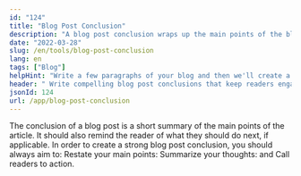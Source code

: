 ```yaml
---
id: "124"
title: "Blog Post Conclusion"
description: "A blog post conclusion wraps up the main points of the blog post and provides a brief summary of what the reader has learned."
date: "2022-03-28"
slug: /en/tools/blog-post-conclusion
lang: en
tags: ["Blog"]
helpHint: "Write a few paragraphs of your blog and then we'll create a conclusion of the blog post based on that."
header: " Write compelling blog post conclusions that keep readers engaged."
jsonId: 124
url: /app/blog-post-conclusion
---
```


The conclusion of a blog post is a short summary of the main points of the article. It should also remind the reader of what they should do next, if applicable. In order to create a strong blog post conclusion, you should always aim to:
Restate your main points: Summarize your thoughts: and Call readers to action.
